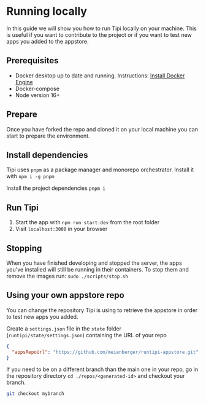 # Running locally

In this guide we will show you how to run Tipi locally on your machine. This is useful if you want to contribute to the project or if you want to test new apps you added to the appstore.

## Prerequisites
- Docker desktop up to date and running. Instructions: [Install Docker Engine](https://docs.docker.com/engine/install/)
- Docker-compose
- Node version 16+

## Prepare
Once you have forked the repo and cloned it on your local machine you can start to prepare the environment.

## Install dependencies
Tipi uses `pnpm` as a package manager and monorepo orchestrator. Install it with
`npm i -g pnpm`

Install the project dependencies
`pnpm i`

## Run Tipi
1. Start the app with `npm run start:dev` from the root folder
2. Visit `localhost:3000` in your browser

## Stopping
When you have finished developing and stopped the server, the apps you've installed will still be running in their containers. To stop them and remove the images run:
`sudo ./scripts/stop.sh`

## Using your own appstore repo
You can change the repository Tipi is using to retrieve the appstore in order to test new apps you added.

Create a `settings.json` file in the `state` folder (`runtipi/state/settings.json`) containing the URL of your repo

```json
{
  "appsRepoUrl": "https://github.com/meienberger/runtipi-appstore.git",
}
```

If you need to be on a different branch than the main one in your repo, go in the repository directory `cd ./repos/<generated-id>` and checkout your branch.

```bash
git checkout mybranch
```
